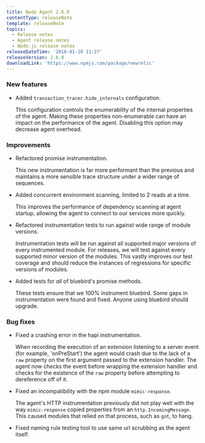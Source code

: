 ```yaml
---
title: Node Agent 2.6.0
contentType: releaseNote
template: releaseNote
topics:
  - Release notes
  - Agent release notes
  - Node.js release notes
releaseDateTime: '2018-01-10 11:27'
releaseVersion: 2.6.0
downloadLink: 'https://www.npmjs.com/package/newrelic'
---
```


### New features

* Added `transaction_tracer.hide_internals` configuration.

  This configuration controls the enumerability of the internal properties of the agent. Making these properties non-enumerable can have an impact on the performance of the agent. Disabling this option may decrease agent overhead.

### Improvements

* Refactored promise instrumentation.

  This new instrumentation is far more performant than the previous and maintains a more sensible trace structure under a wider range of sequences.
* Added concurrent environment scanning, limited to 2 reads at a time.

  This improves the performance of dependency scanning at agent startup, allowing the agent to connect to our services more quickly.
* Refactored instrumentation tests to run against wide range of module versions.

  Instrumentation tests will be run against all supported major versions of every instrumented module. For releases, we will test against every supported minor version of the modules. This vastly improves our test coverage and should reduce the instances of regressions for specific versions of modules.
* Added tests for _all_ of bluebird's promise methods.

  These tests ensure that we 100% instrument bluebird. Some gaps in instrumentation were found and fixed. Anyone using bluebird should upgrade.

### Bug fixes

* Fixed a crashing error in the hapi instrumentation.

  When recording the execution of an extension listening to a server event (for example, 'onPreStart') the agent would crash due to the lack of a `raw` property on the first argument passed to the extension handler. The agent now checks the event before wrapping the extension handler and checks for the existence of the `raw` property before attempting to dereference off of it.
* Fixed an incompatibility with the npm module `mimic-response`.

  The agent's HTTP instrumentation previously did not play well with the way `mimic-response` copied properties from an `http.IncomingMessage`. This caused modules that relied on that process, such as `got`, to hang.
* Fixed naming rule testing tool to use same url scrubbing as the agent itself.
